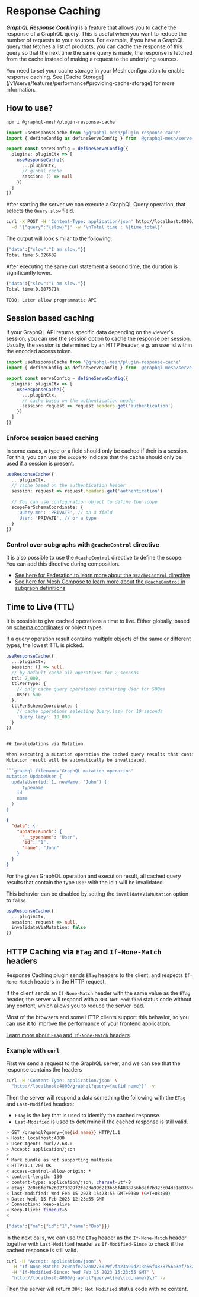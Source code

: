 
# Response Caching

**_GraphQL Response Caching_** is a feature that allows you to cache the response of a GraphQL
query. This is useful when you want to reduce the number of requests to your sources. For example,
if you have a GraphQL query that fetches a list of products, you can cache the response of this
query so that the next time the same query is made, the response is fetched from the cache instead
of making a request to the underlying sources.

<Callout>
  You need to set your cache storage in your Mesh configuration to enable response caching. See
  [Cache Storage](/v1/serve/features/performance#providing-cache-storage) for more information.
</Callout>

## How to use?

```sh npm2yarn
npm i @graphql-mesh/plugin-response-cache
```

```ts filename="mesh.config.ts"
import useResponseCache from '@graphql-mesh/plugin-response-cache'
import { defineConfig as defineServeConfig } from '@graphql-mesh/serve-cli'

export const serveConfig = defineServeConfig({
  plugins: pluginCtx => [
    useResponseCache({
      ...pluginCtx,
      // global cache
      session: () => null
    })
  ]
})
```

After starting the server we can execute a GraphQL Query operation, that selects the `Query.slow`
field.

```sh filename="Execute slow GraphQL Query Operation with cUrl"
curl -X POST -H 'Content-Type: application/json' http://localhost:4000/graphql \
  -d '{"query":"{slow}"}' -w '\nTotal time : %{time_total}'
```

The output will look similar to the following:

```sh filename="Initial Request time"
{"data":{"slow":"I am slow."}}
Total time:5.026632
```

After executing the same curl statement a second time, the duration is significantly lower.

```sh filename="Cached Request time"
{"data":{"slow":"I am slow."}}
Total time:0.007571%
```

`TODO: Later allow programmatic API`

## Session based caching

If your GraphQL API returns specific data depending on the viewer's session, you can use the session
option to cache the response per session. Usually, the session is determined by an HTTP header, e.g.
an user id within the encoded access token.

```ts filename="mesh.config.ts"
import useResponseCache from '@graphql-mesh/plugin-response-cache'
import { defineConfig as defineServeConfig } from '@graphql-mesh/serve-cli'

export const serveConfig = defineServeConfig({
  plugins: pluginCtx => [
    useResponseCache({
      ...pluginCtx,
      // cache based on the authentication header
      session: request => request.headers.get('authentication')
    })
  ]
})
```

### Enforce session based caching

In some cases, a type or a field should only be cached if their is a session. For this, you can use
the `scope` to indicate that the cache should only be used if a session is present.

```ts filename="Response Cache configuration with scope"
useResponseCache({
  ...pluginCtx,
  // cache based on the authentication header
  session: request => request.headers.get('authentication')

  // You can use configuration object to define the scope
  scopePerSchemaCoordinate: {
    'Query.me': 'PRIVATE', // on a field
    'User: 'PRIVATE', // or a type
  }
})
```

### Control over subgraphs with `@cacheControl` directive

It is also possible to use the `@cacheControl` directive to define the scope. You can add this
directive during composition.

- [See here for Federation to learn more about the `@cacheControl` directive](https://www.apollographql.com/docs/federation/performance/caching/#using-cache-hints-with-subgraphs)
- [See here for Mesh Compose to learn more about the `@cacheControl` in subgraph definitions](/v1/compose/response-caching)

## Time to Live (TTL)

It is possible to give cached operations a time to live. Either globally, based on
[schema coordinates](https://github.com/graphql/graphql-wg/blob/main/rfcs/SchemaCoordinates.md) or
object types.

If a query operation result contains multiple objects of the same or different types, the lowest TTL
is picked.

````ts filename="Response Cache configuration with TTL"
useResponseCache({
  ...pluginCtx,
  session: () => null,
  // by default cache all operations for 2 seconds
  ttl: 2_000,
  ttlPerType: {
    // only cache query operations containing User for 500ms
    User: 500
  },
  ttlPerSchemaCoordinate: {
    // cache operations selecting Query.lazy for 10 seconds
    'Query.lazy': 10_000
  }
})


## Invalidations via Mutation

When executing a mutation operation the cached query results that contain type entities within the
Mutation result will be automatically be invalidated.

```graphql filename="GraphQL mutation operation"
mutation UpdateUser {
  updateUser(id: 1, newName: "John") {
    __typename
    id
    name
  }
}
````

```json filename="GraphQL operation execution result"
{
  "data": {
    "updateLaunch": {
      "__typename": "User",
      "id": "1",
      "name": "John"
    }
  }
}
```

For the given GraphQL operation and execution result, all cached query results that contain the type
`User` with the id `1` will be invalidated.

This behavior can be disabled by setting the `invalidateViaMutation` option to `false`.

```ts filename="Disabling mutation invalidation"
useResponseCache({
  ...pluginCtx,
  session: request => null,
  invalidateViaMutation: false
})
```

## HTTP Caching via `ETag` and `If-None-Match` headers

Response Caching plugin sends `ETag` headers to the client, and respects `If-None-Match` headers in
the HTTP request.

If the client sends an `If-None-Match` header with the same value as the `ETag` header, the server
will respond with a `304 Not Modified` status code without any content, which allows you to reduce
the server load.

Most of the browsers and some HTTP clients support this behavior, so you can use it to improve the
performance of your frontend application.

[Learn more about `ETag` and `If-None-Match` headers](https://developer.mozilla.org/en-US/docs/Web/HTTP/Headers/ETag).

### Example with `curl`

First we send a request to the GraphQL server, and we can see that the response contains the headers

```bash filename="Get ETag and Last-Modified headers"
curl -H 'Content-Type: application/json' \
  "http://localhost:4000/graphql?query={me{id name}}" -v
```

Then the server will respond a data something the following with the `ETag` and `Last-Modified`
headers:

- `ETag` is the key that is used to identify the cached response.
- `Last-Modified` is used to determine if the cached response is still valid.

```bash filename="Response with ETag and Last-Modified headers"
> GET /graphql?query={me{id,name}} HTTP/1.1
> Host: localhost:4000
> User-Agent: curl/7.68.0
> Accept: application/json
>
* Mark bundle as not supporting multiuse
< HTTP/1.1 200 OK
< access-control-allow-origin: *
< content-length: 130
< content-type: application/json; charset=utf-8
< etag: 2c0ebfe7b2b0273029f2fa23a99d213b56f4838756b3ef7b323c04de1e836be3
< last-modified: Wed Feb 15 2023 15:23:55 GMT+0300 (GMT+03:00)
< Date: Wed, 15 Feb 2023 12:23:55 GMT
< Connection: keep-alive
< Keep-Alive: timeout=5
<

{"data":{"me":{"id":"1","name":"Bob"}}}
```

In the next calls, we can use the `ETag` header as the `If-None-Match` header together with
`Last-Modified` header as `If-Modified-Since` to check if the cached response is still valid.

```bash filename="Use the headers to check if the cached response is still valid"
curl -H "Accept: application/json" \
  -H "If-None-Match: 2c0ebfe7b2b0273029f2fa23a99d213b56f4838756b3ef7b323c04de1e836be3" \
  -H "If-Modified-Since: Wed Feb 15 2023 15:23:55 GMT" \
  "http://localhost:4000/graphql?query=\{me\{id,name\}\}" -v
```

Then the server will return `304: Not Modified` status code with no content.

